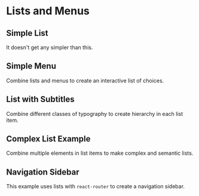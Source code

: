 
# Lists and Menus

## Simple List

It doesn't get any simpler than this.

<SimpleListExample />

## Simple Menu

Combine lists and menus to create an interactive list of choices.

<MenuExample />

## List with Subtitles

Combine different classes of typography to create hierarchy in each list item.

<ListsWithSubtitlesExample />

## Complex List Example

Combine multiple elements in list items to make complex and semantic lists.

<ComplexListExample />

## Navigation Sidebar

This example uses lists with `react-router` to create a navigation sidebar.

<NavExample />
